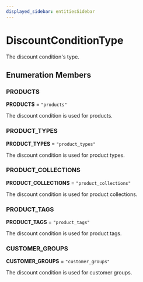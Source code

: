 ```yaml
---
displayed_sidebar: entitiesSidebar
---
```



# DiscountConditionType

The discount condition's type.

## Enumeration Members

### PRODUCTS

 **PRODUCTS** = `"products"`

The discount condition is used for products.

### PRODUCT\_TYPES

 **PRODUCT\_TYPES** = `"product_types"`

The discount condition is used for product types.

### PRODUCT\_COLLECTIONS

 **PRODUCT\_COLLECTIONS** = `"product_collections"`

The discount condition is used for product collections.

### PRODUCT\_TAGS

 **PRODUCT\_TAGS** = `"product_tags"`

The discount condition is used for product tags.

### CUSTOMER\_GROUPS

 **CUSTOMER\_GROUPS** = `"customer_groups"`

The discount condition is used for customer groups.
